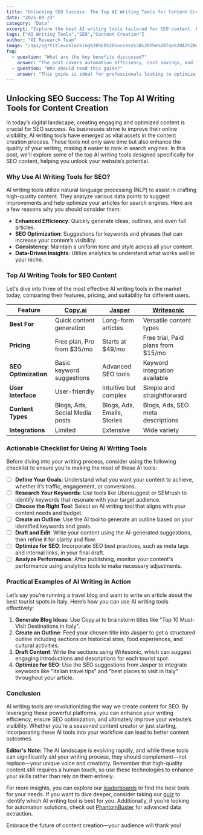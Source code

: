 ```yaml
---
title: "Unlocking SEO Success: The Top AI Writing Tools for Content Creation"
date: "2025-09-23"
category: "Data"
excerpt: "Explore the best AI writing tools tailored for SEO content. Boost your rankings and streamline your writing process with these innovative solutions."
tags: ["AI Writing Tools","SEO","Content Creation"]
author: "AI Research Team"
image: "/api/og?title=Unlocking%20SEO%20Success%3A%20The%20Top%20AI%20Writing%20Tools%20for%20Content%20Creation&type=blog&category=Data"
faq:
  - question: "What are the key benefits discussed?"
    answer: "The post covers automation efficiency, cost savings, and implementation strategies for data tools."
  - question: "Who should read this guide?"
    answer: "This guide is ideal for professionals looking to optimize their data workflows with AI-powered solutions."
---
```


## Unlocking SEO Success: The Top AI Writing Tools for Content Creation

In today’s digital landscape, creating engaging and optimized content is crucial for SEO success. As businesses strive to improve their online visibility, AI writing tools have emerged as vital assets in the content creation process. These tools not only save time but also enhance the quality of your writing, making it easier to rank in search engines. In this post, we'll explore some of the top AI writing tools designed specifically for SEO content, helping you unlock your website’s potential.

### Why Use AI Writing Tools for SEO?

AI writing tools utilize natural language processing (NLP) to assist in crafting high-quality content. They analyze various data points to suggest improvements and help optimize your articles for search engines. Here are a few reasons why you should consider them:
- **Enhanced Efficiency**: Quickly generate ideas, outlines, and even full articles.
- **SEO Optimization**: Suggestions for keywords and phrases that can increase your content’s visibility.
- **Consistency**: Maintain a uniform tone and style across all your content.
- **Data-Driven Insights**: Utilize analytics to understand what works well in your niche.

### Top AI Writing Tools for SEO Content

Let's dive into three of the most effective AI writing tools in the market today, comparing their features, pricing, and suitability for different users.

| Feature                  | [Copy.ai](https://www.copy.ai)    | [Jasper](https://www.jasper.ai)  | [Writesonic](https://writesonic.com)  |
|--------------------------|------------------------------------|-----------------------------------|---------------------------------------|
| **Best For**            | Quick content generation           | Long-form articles                | Versatile content types               |
| **Pricing**             | Free plan, Pro from $35/mo        | Starts at $49/mo                  | Free trial, Paid plans from $15/mo   |
| **SEO Optimization**     | Basic keyword suggestions          | Advanced SEO tools                | Keyword integration available          |
| **User Interface**      | User-friendly                      | Intuitive but complex              | Simple and straightforward             |
| **Content Types**       | Blogs, Ads, Social Media posts     | Blogs, Ads, Emails, Stories        | Blogs, Ads, SEO meta descriptions     |
| **Integrations**        | Limited                            | Extensive                          | Wide variety                           |

### Actionable Checklist for Using AI Writing Tools

Before diving into your writing process, consider using the following checklist to ensure you’re making the most of these AI tools:

- [ ] **Define Your Goals**: Understand what you want your content to achieve, whether it’s traffic, engagement, or conversions.
- [ ] **Research Your Keywords**: Use tools like Ubersuggest or SEMrush to identify keywords that resonate with your target audience.
- [ ] **Choose the Right Tool**: Select an AI writing tool that aligns with your content needs and budget.
- [ ] **Create an Outline**: Use the AI tool to generate an outline based on your identified keywords and goals.
- [ ] **Draft and Edit**: Write your content using the AI-generated suggestions, then refine it for clarity and flow.
- [ ] **Optimize for SEO**: Incorporate SEO best practices, such as meta tags and internal links, in your final draft.
- [ ] **Analyze Performance**: After publishing, monitor your content's performance using analytics tools to make necessary adjustments.

### Practical Examples of AI Writing in Action

Let’s say you’re running a travel blog and want to write an article about the best tourist spots in Italy. Here’s how you can use AI writing tools effectively:

1. **Generate Blog Ideas**: Use Copy.ai to brainstorm titles like "Top 10 Must-Visit Destinations in Italy".
2. **Create an Outline**: Feed your chosen title into Jasper to get a structured outline including sections on historical sites, food experiences, and cultural activities.
3. **Draft Content**: Write the sections using Writesonic, which can suggest engaging introductions and descriptions for each tourist spot.
4. **Optimize for SEO**: Use the SEO suggestions from Jasper to integrate keywords like "Italian travel tips" and "best places to visit in Italy" throughout your article.

### Conclusion

AI writing tools are revolutionizing the way we create content for SEO. By leveraging these powerful platforms, you can enhance your writing efficiency, ensure SEO optimization, and ultimately improve your website’s visibility. Whether you’re a seasoned content creator or just starting, incorporating these AI tools into your workflow can lead to better content outcomes.

**Editor's Note:** The AI landscape is evolving rapidly, and while these tools can significantly aid your writing process, they should complement—not replace—your unique voice and creativity. Remember that high-quality content still requires a human touch, so use these technologies to enhance your skills rather than rely on them entirely.

For more insights, you can explore our [leaderboards](/leaderboards) to find the best tools for your needs. If you want to dive deeper, consider taking our [quiz](/quiz) to identify which AI writing tool is best for you. Additionally, if you’re looking for automation solutions, check out [PhantomBuster](https://phantombuster.com?ref=agentmastery) for advanced data extraction.

Embrace the future of content creation—your audience will thank you!

